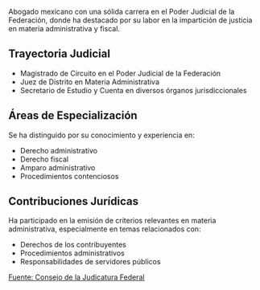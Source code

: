 Abogado mexicano con una sólida carrera en el Poder Judicial de la Federación, donde ha destacado por su labor en la impartición de justicia en materia administrativa y fiscal.

## Trayectoria Judicial

- Magistrado de Circuito en el Poder Judicial de la Federación
- Juez de Distrito en Materia Administrativa
- Secretario de Estudio y Cuenta en diversos órganos jurisdiccionales

## Áreas de Especialización

Se ha distinguido por su conocimiento y experiencia en:

- Derecho administrativo
- Derecho fiscal
- Amparo administrativo
- Procedimientos contenciosos

## Contribuciones Jurídicas

Ha participado en la emisión de criterios relevantes en materia administrativa, especialmente en temas relacionados con:

- Derechos de los contribuyentes
- Procedimientos administrativos
- Responsabilidades de servidores públicos

[Fuente: Consejo de la Judicatura Federal]

[Fuente: Consejo de la Judicatura Federal]: https://www.cjf.gob.mx
